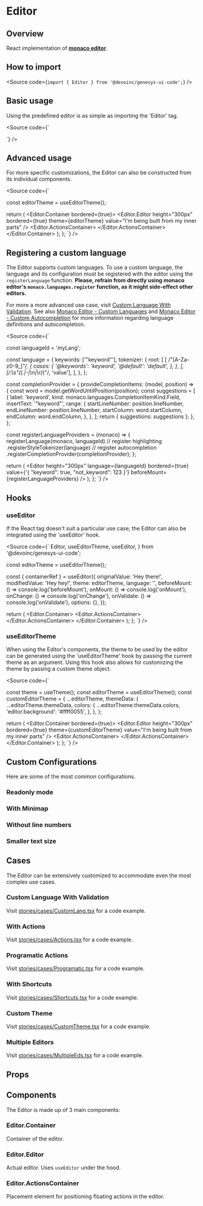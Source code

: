 

<Meta of={Stories} />

# Editor

## Overview

React implementation of
[**monaco editor**](https://microsoft.github.io/monaco-editor/).

<Canvas of={Stories.Base} sourceState="none" />

## How to import

<Source code={`import { Editor } from '@devoinc/genesys-ui-code';`} />

## Basic usage

Using the predefined editor is as simple as importing the 'Editor' tag.

<Source
  code={`

`}
/>

## Advanced usage

For more specific customizations, the Editor can also be constructed from its
individual components.

<Source
  code={`


  const editorTheme = useEditorTheme();

return (
<Editor.Container bordered={true}>
<Editor.Editor
height="300px"
bordered={true}
theme={editorTheme}
value="I'm being built from my inner parts"
/>
<Editor.ActionsContainer>
<IconButton icon="gi-heart_full" />
</Editor.ActionsContainer>
</Editor.Container>
);
};
`} />

## Registering a custom language

The Editor supports custom languages. To use a custom language, the language
and its configuration must be registered with the editor using the
`registerLanguage` function.
**Please, refrain from directly using monaco editor's
`monaco.languages.register` function, as it might side-effect other editors.**

For more a more advanced use case, visit
[Custom Language With Validation](#custom-language-with-validation). See also
[Monaco Editor - Custom Languages](https://microsoft.github.io/monaco-editor/monarch.html)
and
[Monaco Editor - Custom Autocompletion](https://microsoft.github.io/monaco-editor/playground.html#extending-language-services-custom-languages)
for more information regarding language definitions and autocompletion.

<Source
  code={`


const languageId = 'myLang';

const language = {
keywords: ['"keyword"'],
tokenizer: {
root: [
[
/"[A-Za-z0-9_]_"/,
{
cases: {
'@keywords': 'keyword',
'@default': 'default',
},
},
],
[/:\\s"((.|-|\\n|\\r)_)"/, 'value'],
],
},
};

const completionProvider = {
provideCompletionItems: (model, position) => {
const word = model.getWordUntilPosition(position);
const suggestions = [
{
label: 'keyword',
kind: monaco.languages.CompletionItemKind.Field,
insertText: '"keyword"',
range: {
startLineNumber: position.lineNumber,
endLineNumber: position.lineNumber,
startColumn: word.startColumn,
endColumn: word.endColumn,
},
},
];
return { suggestions: suggestions };
},
};

  const registerLanguageProviders = (monaco) => {
    registerLanguage(monaco, languageId)
      // register highlighting
      .registerStyleTokenizer(language)
      // register autocompletion
      .registerCompletionProvider(completionProvider);
  };

return (
<Editor
height="300px"
language={languageId}
bordered={true}
value={'{ "keyword": true, "not_keyword": 123 }'}
beforeMount={registerLanguageProviders}
/>
);
};
`} />

## Hooks

### useEditor

If the React tag doesn't suit a particular use case, the Editor can also be
integrated using the 'useEditor' hook.

<Source code={`
  Editor,
  useEditorTheme,
  useEditor,
} from '@devoinc/genesys-ui-code';

  const editorTheme = useEditorTheme();

const { containerRef } = useEditor({
originalValue: 'Hey there!',
modifiedValue: 'Hey hey!',
theme: editorTheme,
language: '',
beforeMount: () => console.log('beforeMount'),
onMount: () => console.log('onMount'),
onChange: () => console.log('onChange'),
onValidate: () => console.log('onValidate'),
options: {},
});

return (
<Editor.Container>
<Box ref={containerRef} height="100%" />
<Editor.ActionsContainer>
<IconButton icon="gi-heart_full" />
</Editor.ActionsContainer>
</Editor.Container>
);
};
`} />

### useEditorTheme

When using the Editor's components, the theme to be used by the editor can be
generated using the 'useEditorTheme' hook by passing the current theme as an
argument.
Using this hook also allows for customizing the theme by passing a custom theme
object.

<Source code={`


  const theme = useTheme();
  const editorTheme = useEditorTheme();
  const customEditorTheme = {
    ...editorTheme,
    themeData: {
      ...editorTheme.themeData,
      colors: {
        ...editorTheme.themeData.colors,
        'editor.background': '#ffff0055',
      },
    },
  };

return (
<Editor.Container bordered={true}>
<Editor.Editor
height="300px"
bordered={true}
theme={customEditorTheme}
value="I'm being built from my inner parts"
/>
<Editor.ActionsContainer>
<IconButton icon="gi-heart_full" />
</Editor.ActionsContainer>
</Editor.Container>
);
};
`} />

## Custom Configurations

Here are some of the most common configurations.

### Readonly mode

<Canvas of={Stories.ReadonlyMode} />

### With Minimap

<Canvas of={Stories.WithMinimap} />

### Without line numbers

<Canvas of={Stories.WithoutLineNumbers} />

### Smaller text size

<Canvas of={Stories.SmallerTextSize} />

## Cases

The Editor can be extensively customized to accommodate even the most complex
use cases.

### Custom Language With Validation

Visit [stories/cases/CustomLang.tsx](https://github.com/DevoInc/genesys-ui/blob/master/packages/code/src/components/Editor/stories/cases/CustomLang.tsx) for a code example.

<Canvas of={Stories.CustomLanguageWithValidation} sourceState="none" />

### With Actions

Visit [stories/cases/Actions.tsx](https://github.com/DevoInc/genesys-ui/blob/master/packages/code/src/components/Editor/stories/cases/Actions.tsx) for a code example.

<Canvas of={Stories.WithActions} sourceState="none" />

### Programatic Actions

Visit [stories/cases/Programatic.tsx](https://github.com/DevoInc/genesys-ui/blob/master/packages/code/src/components/Editor/stories/cases/Programatic.tsx) for a code example.

<Canvas of={Stories.ProgramaticActions} sourceState="none" />

### With Shortcuts

Visit [stories/cases/Shortcuts.tsx](https://github.com/DevoInc/genesys-ui/blob/master/packages/code/src/components/Editor/stories/cases/Shortcuts.tsx) for a code example.

<Canvas of={Stories.WithShortcuts} sourceState="none" />

### Custom Theme

Visit [stories/cases/CustomTheme.tsx](https://github.com/DevoInc/genesys-ui/blob/master/packages/code/src/components/Editor/stories/cases/CustomThemed.tsx) for a code example.

<Canvas of={Stories.CustomTheme} sourceState="none" />

### Multiple Editors

Visit [stories/cases/MultipleEds.tsx](https://github.com/DevoInc/genesys-ui/blob/master/packages/code/src/components/Editor/stories/cases/MultipleEds.tsx) for a code example.

<Canvas of={Stories.MultipleEditors} sourceState="none" />

## Props

<ArgTypes of={Stories} />

## Components

The Editor is made up of 3 main components:

### Editor.Container

Container of the editor.

<ArgTypes of={Editor.Container} />

### Editor.Editor

Actual editor. Uses `useEditor` under the hood.

<ArgTypes of={Editor.Editor} />

### Editor.ActionsContainer

Placement element for positioning floating actions in the editor.

<ArgTypes of={Editor.ActionsContainer} />
